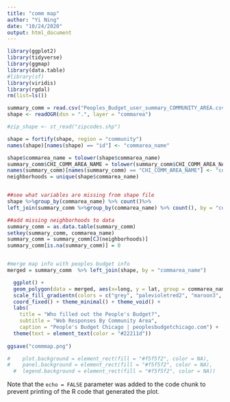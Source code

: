 ```yaml
---
title: "comm map"
author: "Yi Ning"
date: "10/24/2020"
output: html_document
---
```

```r
library(ggplot2)
library(tidyverse)
library(ggmap)
library(data.table)
#library(sf)
library(viridis)
library(rgdal)
rm(list=ls())
```

```r
summary_comm = read.csv("Peoples_Budget_user_summary_COMMUNITY_AREA.csv")
shape <- readOGR(dsn = ".", layer = "commarea")

#zip_shape <- st_read("zipcodes.shp")
```

```r
shape = fortify(shape, region = "community")
names(shape)[names(shape) == "id"] <- "commarea_name"

shape$commarea_name = tolower(shape$commarea_name)
summary_comm$CHI_COMM_AREA_NAME = tolower(summary_comm$CHI_COMM_AREA_NAME)
names(summary_comm)[names(summary_comm) == "CHI_COMM_AREA_NAME"] <- "commarea_name"
neighborhoods = unique(shape$commarea_name)


##see what variables are missing from shape file
shape %>%group_by(commarea_name) %>% count()%>%
left_join(summary_comm %>%group_by(commarea_name) %>% count(), by = "commarea_name") %>% arrange(-desc(n.y))

##add missing neighborhoods to data
summary_comm = as.data.table(summary_comm)
setkey(summary_comm, commarea_name)
summary_comm = summary_comm[CJ(neighborhoods)] 
summary_comm[is.na(summary_comm)] = 0


#merge map info with peoples budget info
merged = summary_comm  %>% left_join(shape, by = "commarea_name")

  ggplot() +
  geom_polygon(data = merged, aes(x=long, y = lat, group = commarea_name, fill = count), color="black") +
  scale_fill_gradientn(colors = c("grey", "palevioletred2", "maroon3", "maroon4")) +
  coord_fixed() + theme_minimal() + theme_void() + 
  labs(
    title = "Who filled out the People's Budget?",
    subtitle = "Web Responses By Community Area",
    caption = "People's Budget Chicago | peoplesbudgetchicago.com") +
  theme(text = element_text(color = "#22211d"))
  
ggsave("commmap.png")

#    plot.background = element_rect(fill = "#f5f5f2", color = NA),
#    panel.background = element_rect(fill = "#f5f5f2", color = NA),
  #  legend.background = element_rect(fill = "#f5f5f2", color = NA))
```



Note that the `echo = FALSE` parameter was added to the code chunk to prevent printing of the R code that generated the plot.
